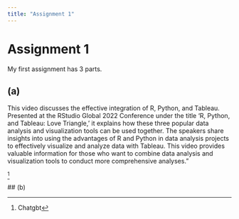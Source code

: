 ```yaml
---
title: "Assignment 1"
---
```


# Assignment 1

My first assignment has 3 parts.

## (a)

This video discusses the effective integration of R, Python, and Tableau. Presented at the RStudio Global 2022 Conference under the title 'R, Python, and Tableau: Love Triangle,' it explains how these three popular data analysis and visualization tools can be used together. The speakers share insights into using the advantages of R and Python in data analysis projects to effectively visualize and analyze data with Tableau. This video provides valuable information for those who want to combine data analysis and visualization tools to conduct more comprehensive analyses."

[^1]

[^1]: Chatgbt

\## (b)
